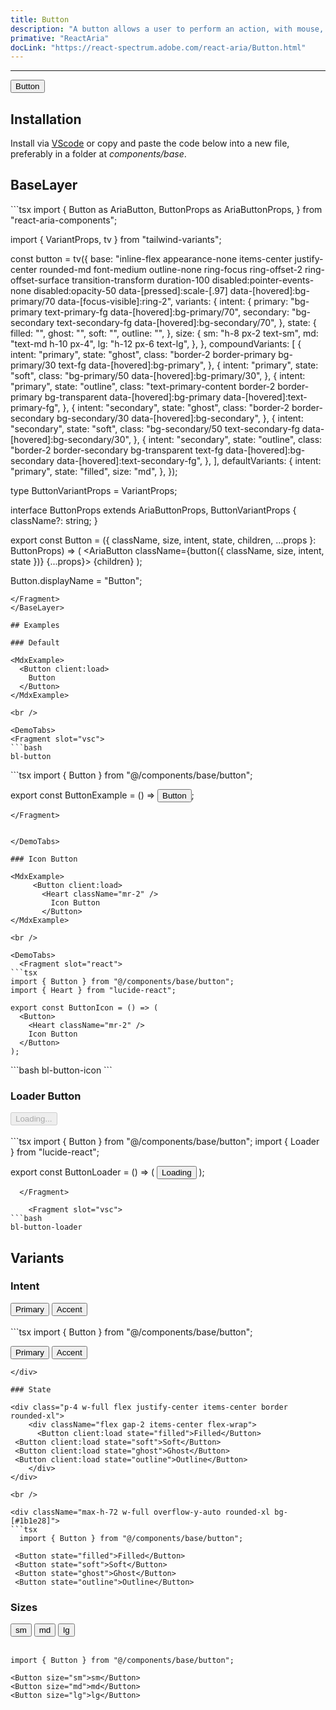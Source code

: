 ```yaml
---
title: Button
description: "A button allows a user to perform an action, with mouse, touch, and keyboard interactions."
primative: "ReactAria"
docLink: "https://react-spectrum.adobe.com/react-aria/Button.html"
---
```


---


<MdxExample>
  <Button client:load>
    Button
  </Button>
</MdxExample>

## Installation

Install via [VScode](/docs/getting-started/vsc) or copy and paste the code below into a new file, preferably in a folder at *components/base*.

## BaseLayer 

<BaseLayer>
<Fragment slot="contentSlot">
```tsx
import {
  Button as AriaButton,
  ButtonProps as AriaButtonProps,
} from "react-aria-components";

import { VariantProps, tv } from "tailwind-variants";

const button = tv({
  base: "inline-flex appearance-none items-center justify-center rounded-md font-medium outline-none ring-focus ring-offset-2 ring-offset-surface transition-transform duration-100 disabled:pointer-events-none disabled:opacity-50 data-[pressed]:scale-[.97] data-[hovered]:bg-primary/70 data-[focus-visible]:ring-2",
  variants: {
    intent: {
      primary: "bg-primary text-primary-fg data-[hovered]:bg-primary/70",
      secondary:
        "bg-secondary text-secondary-fg data-[hovered]:bg-secondary/70",
    },
    state: {
      filled: "",
      ghost: "",
      soft: "",
      outline: "",
    },
    size: {
      sm: "h-8 px-2 text-sm",
      md: "text-md h-10 px-4",
      lg: "h-12 px-6 text-lg",
    },
  },
  compoundVariants: [
    {
      intent: "primary",
      state: "ghost",
      class:
        "border-2 border-primary bg-primary/30 text-fg data-[hovered]:bg-primary",
    },
    {
      intent: "primary",
      state: "soft",
      class: "bg-primary/50 data-[hovered]:bg-primary/30",
    },
    {
      intent: "primary",
      state: "outline",
      class:
        "text-primary-content border-2 border-primary bg-transparent data-[hovered]:bg-primary data-[hovered]:text-primary-fg",
    },
    {
      intent: "secondary",
      state: "ghost",
      class:
        "border-2 border-secondary bg-secondary/30 data-[hovered]:bg-secondary",
    },
    {
      intent: "secondary",
      state: "soft",
      class: "bg-secondary/50 text-secondary-fg data-[hovered]:bg-secondary/30",
    },
    {
      intent: "secondary",
      state: "outline",
      class:
        "border-2 border-secondary bg-transparent text-fg data-[hovered]:bg-secondary data-[hovered]:text-secondary-fg",
    },
  ],
  defaultVariants: {
    intent: "primary",
    state: "filled",
    size: "md",
  },
});

type ButtonVariantProps = VariantProps<typeof button>;

interface ButtonProps extends AriaButtonProps, ButtonVariantProps {
  className?: string;
}

export const Button = ({
  className,
  size,
  intent,
  state,
  children,
  ...props
}: ButtonProps) => (
  <AriaButton className={button({ className, size, intent, state })} {...props}>
    {children}
  </AriaButton>
);

Button.displayName = "Button";

```
</Fragment>
</BaseLayer>

## Examples 
 
### Default

<MdxExample>
  <Button client:load>
    Button
  </Button>
</MdxExample>

<br />

<DemoTabs>
<Fragment slot="vsc">
```bash
bl-button
```
</Fragment>

<Fragment slot="react">
```tsx
import { Button } from "@/components/base/button";

export const ButtonExample = () => <Button>Button</Button>;

```
</Fragment>


</DemoTabs>

### Icon Button

<MdxExample>
     <Button client:load>
       <Heart className="mr-2" />
         Icon Button
       </Button>
</MdxExample>

<br />

<DemoTabs>
  <Fragment slot="react">
```tsx
import { Button } from "@/components/base/button";
import { Heart } from "lucide-react";

export const ButtonIcon = () => (
  <Button>
    <Heart className="mr-2" />
    Icon Button
  </Button>
);

```
</Fragment>

<Fragment slot="vsc">
```bash
bl-button-icon
```
</Fragment>
</DemoTabs>

### Loader Button

<div class="p-4 w-full flex justify-center items-center border rounded-xl">
    <div class="flex gap-2 items-center">
      <Button disabled client:load>
        <Loader className="mr-2 h-4 w-4 animate-spin" />
          Loading...
      </Button>
    </div>
</div>

<br />

<DemoTabs>
  <Fragment slot="react">
```tsx
import { Button } from "@/components/base/button";
import { Loader } from "lucide-react";

export const ButtonLoader = () => (
  <Button isDisabled>
    <Loader className="mr-2 h-4 w-4 animate-spin" />
    Loading
  </Button>
);

```
  </Fragment>

    <Fragment slot="vsc">
```bash
bl-button-loader
```
  </Fragment>
</DemoTabs>

## Variants

### Intent

<div class="p-4 w-full flex justify-center items-center border rounded-xl">
    <div className="flex gap-2 items-center">
     <Button client:load intent="primary">Primary</Button>
<Button client:load intent="secondary">Accent</Button>
    </div>
</div>

<br />

<div className="max-h-72 w-full overflow-y-auto rounded-xl bg-[#1b1e28]">
```tsx
import { Button } from "@/components/base/button";

<Button intent="primary">Primary</Button>
<Button intent="secondary">Accent</Button>
```
</div>

### State 

<div class="p-4 w-full flex justify-center items-center border rounded-xl">
    <div className="flex gap-2 items-center flex-wrap">
      <Button client:load state="filled">Filled</Button>
 <Button client:load state="soft">Soft</Button>
 <Button client:load state="ghost">Ghost</Button>
 <Button client:load state="outline">Outline</Button>
    </div>
</div>

<br />

<div className="max-h-72 w-full overflow-y-auto rounded-xl bg-[#1b1e28]">
```tsx
  import { Button } from "@/components/base/button";

 <Button state="filled">Filled</Button>
 <Button state="soft">Soft</Button>
 <Button state="ghost">Ghost</Button>
 <Button state="outline">Outline</Button>
```
</div>

### Sizes

<div class="p-4 w-full flex justify-center items-center border rounded-xl">
    <div className="flex gap-2 items-center">
     <Button client:load size="sm">sm</Button>
<Button client:load size="md">md</Button>
<Button client:load size="lg">lg</Button>
    </div>
</div>

<br />


```tsx
import { Button } from "@/components/base/button";

<Button size="sm">sm</Button>
<Button size="md">md</Button>
<Button size="lg">lg</Button>
```
